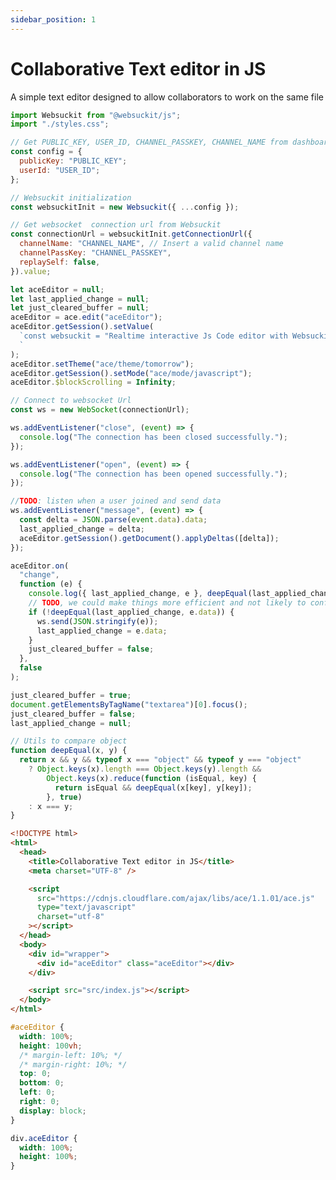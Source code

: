 ```yaml
---
sidebar_position: 1
---
```


# Collaborative Text editor in JS

A simple text editor designed to allow collaborators to work on the same file

```js title="/src/script.js"
import Websuckit from "@websuckit/js";
import "./styles.css";

// Get PUBLIC_KEY, USER_ID, CHANNEL_PASSKEY, CHANNEL_NAME from dashboard https://websuckit.com/dashboard
const config = {
  publicKey: "PUBLIC_KEY";
  userId: "USER_ID";
};

// Websuckit initialization
const websuckitInit = new Websuckit({ ...config });

// Get websocket  connection url from Websuckit
const connectionUrl = websuckitInit.getConnectionUrl({
  channelName: "CHANNEL_NAME", // Insert a valid channel name
  channelPassKey: "CHANNEL_PASSKEY",
  replaySelf: false,
}).value;

let aceEditor = null;
let last_applied_change = null;
let just_cleared_buffer = null;
aceEditor = ace.edit("aceEditor");
aceEditor.getSession().setValue(
  `const websuckit = "Realtime interactive Js Code editor with Websuckit"
  `
);
aceEditor.setTheme("ace/theme/tomorrow");
aceEditor.getSession().setMode("ace/mode/javascript");
aceEditor.$blockScrolling = Infinity;

// Connect to websocket Url
const ws = new WebSocket(connectionUrl);

ws.addEventListener("close", (event) => {
  console.log("The connection has been closed successfully.");
});

ws.addEventListener("open", (event) => {
  console.log("The connection has been opened successfully.");
});

//TODO: listen when a user joined and send data
ws.addEventListener("message", (event) => {
  const delta = JSON.parse(event.data).data;
  last_applied_change = delta;
  aceEditor.getSession().getDocument().applyDeltas([delta]);
});

aceEditor.on(
  "change",
  function (e) {
    console.log({ last_applied_change, e }, deepEqual(last_applied_change, e));
    // TODO, we could make things more efficient and not likely to conflict by keeping track of change IDs
    if (!deepEqual(last_applied_change, e.data)) {
      ws.send(JSON.stringify(e));
      last_applied_change = e.data;
    }
    just_cleared_buffer = false;
  },
  false
);

just_cleared_buffer = true;
document.getElementsByTagName("textarea")[0].focus();
just_cleared_buffer = false;
last_applied_change = null;

// Utils to compare object
function deepEqual(x, y) {
  return x && y && typeof x === "object" && typeof y === "object"
    ? Object.keys(x).length === Object.keys(y).length &&
        Object.keys(x).reduce(function (isEqual, key) {
          return isEqual && deepEqual(x[key], y[key]);
        }, true)
    : x === y;
}
```

```html title="/src/index.html"
<!DOCTYPE html>
<html>
  <head>
    <title>Collaborative Text editor in JS</title>
    <meta charset="UTF-8" />

    <script
      src="https://cdnjs.cloudflare.com/ajax/libs/ace/1.1.01/ace.js"
      type="text/javascript"
      charset="utf-8"
    ></script>
  </head>
  <body>
    <div id="wrapper">
      <div id="aceEditor" class="aceEditor"></div>
    </div>

    <script src="src/index.js"></script>
  </body>
</html>
```

```css title="/src/style.css"
#aceEditor {
  width: 100%;
  height: 100vh;
  /* margin-left: 10%; */
  /* margin-right: 10%; */
  top: 0;
  bottom: 0;
  left: 0;
  right: 0;
  display: block;
}

div.aceEditor {
  width: 100%;
  height: 100%;
}
```
